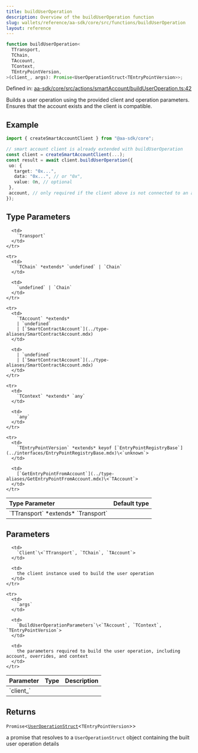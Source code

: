 ```yaml
---
title: buildUserOperation
description: Overview of the buildUserOperation function
slug: wallets/reference/aa-sdk/core/src/functions/buildUserOperation
layout: reference
---
```


```ts
function buildUserOperation<
  TTransport,
  TChain,
  TAccount,
  TContext,
  TEntryPointVersion,
>(client_, args): Promise<UserOperationStruct<TEntryPointVersion>>;
```

Defined in: [aa-sdk/core/src/actions/smartAccount/buildUserOperation.ts:42](https://github.com/alchemyplatform/aa-sdk/blob/5b9429f0f16dcd4ff822527b8de589e19e88faa7/aa-sdk/core/src/actions/smartAccount/buildUserOperation.ts#L42)

Builds a user operation using the provided client and operation parameters. Ensures that the account exists and the client is compatible.

## Example

```ts
import { createSmartAccountClient } from "@aa-sdk/core";

// smart account client is already extended with buildUserOperation
const client = createSmartAccountClient(...);
const result = await client.buildUserOperation({
 uo: {
   target: "0x...",
   data: "0x...", // or "0x",
   value: 0n, // optional
 },
 account, // only required if the client above is not connected to an account
});
```

## Type Parameters

<table>
  <thead>
    <tr>
      <th align="left">Type Parameter</th>
      <th align="left">Default type</th>
    </tr>
  </thead>

  <tbody>
    <tr>
      <td>
        `TTransport` *extends* `Transport`
      </td>

      <td>
        `Transport`
      </td>
    </tr>

    <tr>
      <td>
        `TChain` *extends* `undefined` | `Chain`
      </td>

      <td>
        `undefined` | `Chain`
      </td>
    </tr>

    <tr>
      <td>
        `TAccount` *extends*
        | `undefined`
        | [`SmartContractAccount`](../type-aliases/SmartContractAccount.mdx)
      </td>

      <td>
        | `undefined`
        | [`SmartContractAccount`](../type-aliases/SmartContractAccount.mdx)
      </td>
    </tr>

    <tr>
      <td>
        `TContext` *extends* `any`
      </td>

      <td>
        `any`
      </td>
    </tr>

    <tr>
      <td>
        `TEntryPointVersion` *extends* keyof [`EntryPointRegistryBase`](../interfaces/EntryPointRegistryBase.mdx)\<`unknown`>
      </td>

      <td>
        [`GetEntryPointFromAccount`](../type-aliases/GetEntryPointFromAccount.mdx)\<`TAccount`>
      </td>
    </tr>

  </tbody>
</table>

## Parameters

<table>
  <thead>
    <tr>
      <th align="left">Parameter</th>
      <th align="left">Type</th>
      <th align="left">Description</th>
    </tr>
  </thead>

  <tbody>
    <tr>
      <td>
        `client_`
      </td>

      <td>
        `Client`\<`TTransport`, `TChain`, `TAccount`>
      </td>

      <td>
        the client instance used to build the user operation
      </td>
    </tr>

    <tr>
      <td>
        `args`
      </td>

      <td>
        `BuildUserOperationParameters`\<`TAccount`, `TContext`, `TEntryPointVersion`>
      </td>

      <td>
        the parameters required to build the user operation, including account, overrides, and context
      </td>
    </tr>

  </tbody>
</table>

## Returns

`Promise`\<[`UserOperationStruct`](../type-aliases/UserOperationStruct.mdx)\<`TEntryPointVersion`>>

a promise that resolves to a `UserOperationStruct` object containing the built user operation details
